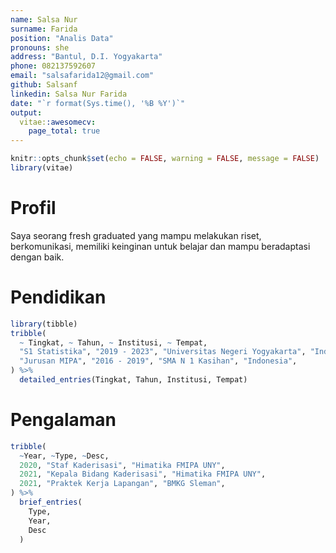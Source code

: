 ---
name: Salsa Nur
surname: Farida
position: "Analis Data"
pronouns: she
address: "Bantul, D.I. Yogyakarta"
phone: 082137592607
email: "salsafarida12@gmail.com"
github: Salsanf
linkedin: Salsa Nur Farida
date: "`r format(Sys.time(), '%B %Y')`"
output:
  vitae::awesomecv:
    page_total: true
---

```{r setup, include=FALSE}
knitr::opts_chunk$set(echo = FALSE, warning = FALSE, message = FALSE)
library(vitae)
```

# Profil


Saya seorang fresh graduated yang mampu melakukan riset, berkomunikasi, memiliki keinginan untuk belajar dan mampu beradaptasi dengan baik.

# Pendidikan

```{r}
library(tibble)
tribble(
  ~ Tingkat, ~ Tahun, ~ Institusi, ~ Tempat,
  "S1 Statistika", "2019 - 2023", "Universitas Negeri Yogyakarta", "Indonesia",
  "Jurusan MIPA", "2016 - 2019", "SMA N 1 Kasihan", "Indonesia",
) %>%
  detailed_entries(Tingkat, Tahun, Institusi, Tempat)
```

# Pengalaman

```{r}
tribble(
  ~Year, ~Type, ~Desc,
  2020, "Staf Kaderisasi", "Himatika FMIPA UNY",
  2021, "Kepala Bidang Kaderisasi", "Himatika FMIPA UNY",
  2021, "Praktek Kerja Lapangan", "BMKG Sleman",
) %>%
  brief_entries(
    Type,
    Year,
    Desc
  )
```
